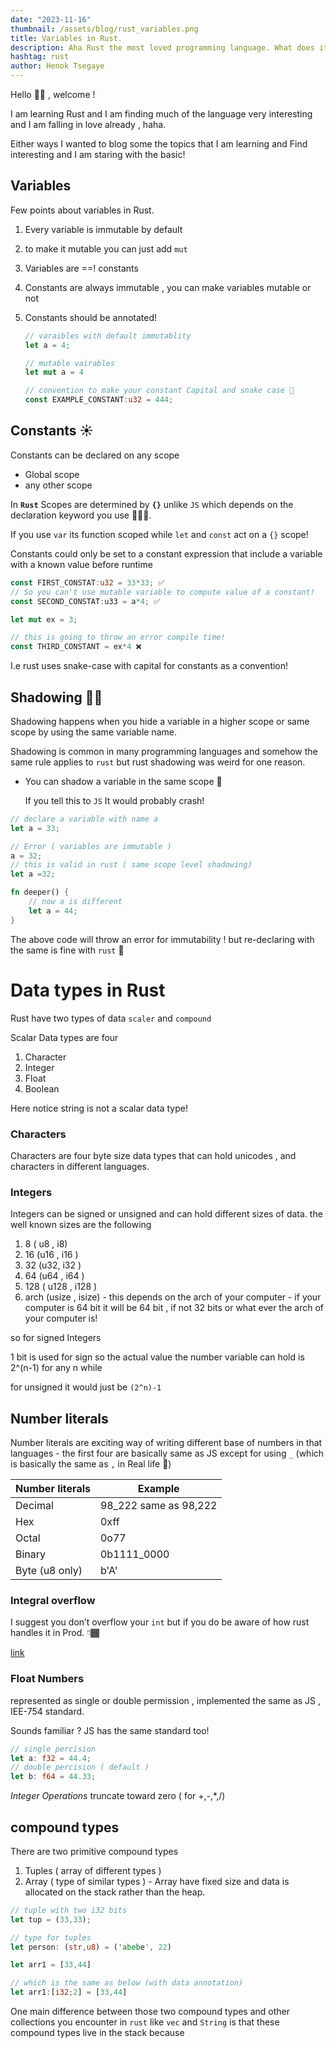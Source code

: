 ```yaml
---
date: "2023-11-16"
thumbnail: /assets/blog/rust_variables.png
title: Variables in Rust.
description: Aha Rust the most loved programming language. What does its variable look like if it does have one? Spoiler alert it does have one and it is very interesting.
hashtag: rust
author: Henok Tsegaye
---
```


Hello 👋🏾 , welcome !

I am learning Rust and I am finding much of the language very interesting and I am falling in love already , haha.

Either ways I wanted to blog some the topics that I am learning and Find interesting and I am staring with the basic!

## Variables

Few points about variables in Rust.

1. Every variable is immutable by default
2. to make it mutable you can just add `mut`
3. Variables are ==! constants
4. Constants are always immutable , you can make variables mutable or not
5. Constants should be annotated! 
    
    ```rust
    // varaibles with default immutablity
    let a = 4;
    
    // mutable vairables
    let mut a = 4
    
    // convention to make your constant Capital and snake case 🐍
    const EXAMPLE_CONSTANT:u32 = 444;
    ```
    

## Constants ☀️

Constants can be declared on any scope 

- Global scope
- any other scope

In **`Rust`** Scopes are determined by **`{}`** unlike `JS`  which depends on the declaration keyword you use 🤦🏾‍♂️.

If you use `var` its function scoped while `let` and `const` act on a `{}` scope!

 Constants could only be set to a constant expression that include a variable with a known value before runtime

```rust
const FIRST_CONSTAT:u32 = 33*33; ✅
// So you can't use mutable variable to compute value of a constant!
const SECOND_CONSTAT:u33 = a*4; ✅

let mut ex = 3;

// this is going to throw an error compile time!
const THIRD_CONSTANT = ex*4 ❌
```

I.e rust uses snake-case with capital for constants as a convention!

## Shadowing 🥷🏾

Shadowing happens when you hide a variable in a higher scope or same scope by using the same variable name.

Shadowing is common in many programming languages and somehow the same rule applies to `rust` but rust shadowing was weird for one reason. 

- You can shadow a variable in the same scope 🤯
    
    If you tell this to `JS` It would probably crash! 
    

```rust
// declare a variable with name a
let a = 33;

// Error ( variables are immutable )
a = 32;
// this is valid in rust ( same scope level shadowing)
let a =32;

fn deeper() {
	// now a is different
	let a = 44;
}
```

The above code will throw an error for immutability  ! but re-declaring with the same is fine with `rust` 🦀

# Data types in Rust

Rust have two types of data `scaler` and `compound`

Scalar Data types are four

1. Character
2. Integer
3. Float
4. Boolean

Here  notice string is not a scalar data type!

### Characters

Characters are four byte size data types that can hold unicodes , and characters in different languages.

### Integers

Integers can be signed or unsigned and can hold different sizes of data. the well known sizes are the following

1. 8 ( u8 , i8)
2. 16 (u16 , i16 )
3. 32 (u32, i32 )
4. 64 (u64 , i64 )
5. 128 ( u128 , i128 )
6. arch (usize , isize) - this depends on the arch of your computer - if your computer is 64 bit it will be 64 bit , if not 32 bits or what ever the arch of your computer is!

so for signed Integers

1 bit is used for sign so the actual value the number variable can hold is 2^(n-1) for any n while 

for unsigned it would just be `(2^n)-1`

## Number literals

Number literals are exciting way of writing different base of numbers in that languages - the first  four are basically same as JS except for using `_` (which is basically the same as `,` in Real life 🙂)

<table>
    <thead>
        <tr>
            <th>Number literals</th>
            <th>Example</th>
        </tr>
    </thead>
    <tbody>
        <tr>
            <td>Decimal</td>
            <td>98_222 same as 98,222</td>
        </tr>
        <tr>
            <td>Hex</td>
            <td>0xff</td>
        </tr>
        <tr>
            <td>Octal</td>
            <td>0o77</td>
        </tr>
        <tr>
            <td>Binary</td>
            <td>0b1111_0000</td>
        </tr>
        <tr>
            <td>Byte (u8 only)</td>
            <td>b'A'</td>
        </tr>
    </tbody>

</table>
 

### Integral overflow

I suggest you don’t overflow your `int` but if you do be aware of how rust handles it in Prod. 👇🏾

[link](https://doc.rust-lang.org/book/ch03-02-data-types.html#integer-overflow)

### Float Numbers

represented as single or double permission , implemented the same as JS , IEE-754 standard.

Sounds familiar ? JS has the same standard too!

```rust
// single percision
let a: f32 = 44.4;
// double percision ( default )
let b: f64 = 44.33;

```

*Integer Operations*  truncate toward zero ( for +,-,*,/)

## compound types

There are two primitive compound types 

1. Tuples ( array of different types )
2. Array ( type of similar types ) - Array have fixed size and data is allocated on the stack rather than the heap.

```rust
// tuple with two i32 bits
let tup = (33,33);

// type for tuples
let person: (str,u8) = ('abebe', 22)

let arr1 = [33,44]

// which is the same as below (with data annotation)
let arr1:[i32;2] = [33,44]

```

One main difference between those two compound types and other collections you encounter in `rust` like `vec` and `String` is that these compound types live in the stack because